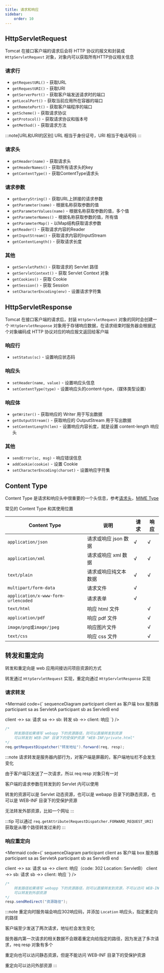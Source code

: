 ```yaml
---
title: 请求和响应
sidebar:
    order: 10
---
```



## HttpServletRequest

Tomcat 在接口客户端的请求后会将 HTTP 协议的报文和封装成 `HttpServletRequest` 对象，对象内可以获取所有HTTP协议相关信息

### 请求行

- `getRequestURL()` - 获取URL
- `getRequestURI()` - 获取URI
- `getServerPort()` - 获取客户端发送请求时的端口
- `getLocalPort()` - 获取当前应用所在容器的端口
- `getRemotePort()` - 获取客户端程序的端口
- `getScheme()` - 获取请求协议
- `getProtocol()` - 获取请求协议和版本号
- `getMethod()` - 获取请求方法

:::note[URL和URI的区别]
URL 相当于身份证号，URI 相当于电话号码
:::

### 请求头

- `getHeader(name)` - 获取请求头
- `getHeaderNames()` - 获取所有请求头的key
- `getContentType()` - 获取ContentType请求头

### 请求参数

- `getQueryString()` - 获取URL上拼接的请求参数
- `getParameter(name)` - 根据名称获取参数的值
- `getParameterValues(name)` - 根据名称获取参数的值，多个值
- `getParameterNames()` - 根据名称获取参数的值，所有值
- `getParameterMap()` - 以Map结构获取请求参数
- `getReader()` - 获取请求内容的Reader
- `getInputStream()` - 获取请求内容的InputStream
- `getContentLength()` - 获取请求长度

### 其他

- `getServletPath()` - 获取请求的 Servlet 路径
- `getServletContext()` - 获取 Servlet Context 对象
- `getCookies()` - 获取 Cookie
- `getSession()` - 获取 Session
- `setCharacterEncoding(env)` - 设置请求字符集

## HttpServletResponse

Tomcat 在接口客户端的请求后，封装 `HttpServletRequest` 对象的同时会创建一个 `HttpServletResponse` 对象用于存储响应数据，在请求结束时服务器会根据这个对象编码成 HTTP 协议对应的响应报文返回给客户端

### 响应行

- `setStatus(sc)` - 设置响应状态码

### 响应头

- `setHeader(name, value)` - 设置响应头信息
- `setContentType(type)` - 设置响应头的content-type，（媒体类型设置）

### 响应体

- `getWriter()` - 获取响应的 Writer 用于写出数据
- `getOutputStream()` - 获取响应的 OutputStream 用于写出数据
- `setContentLength(len)` - 设置响应内容长度，就是设置 content-length 响应头

### 其他

- `sendError(sc, msg)` - 响应错误信息
- `addCookie(cookie)` - 设置 Cookie
- `setCharacterEncoding(charset)` - 设置响应字符集

## Content Type

Content Type 是请求和响应头中很重要的一个头信息，参考[请求头](https://developer.mozilla.org/zh-CN/docs/Web/HTTP/Headers)，[MIME Type](https://developer.mozilla.org/zh-CN/docs/Web/HTTP/MIME_types)

常见的 Content Type 和其使用位置

| Content Type                        | 说明                 | 请求 | 响应 |
| ----------------------------------- | -------------------- | ---- | ---- |
| `application/json`                  | 请求或响应 json 数据 | √    | √    |
| `application/xml`                   | 请求或响应 xml 数据  | √    | √    |
| `text/plain`                        | 请求或响应纯文本数据 | √    | √    |
| `multipart/form-data`               | 请求文件             | √    |      |
| `application/x-www-form-urlencoded` | 请求表单             | √    |      |
| `text/html`                         | 响应 html 文件       |      | √    |
| `application/pdf`                   | 响应 pdf 文件        |      | √    |
| `image/png或image/jpeg`             | 响应图片文件         |      | √    |
| `text/css`                          | 响应 css 文件        |      | √    |

## 转发和重定向

转发和重定向是 web 应用间接访问项目资源的方式

转发通过 `HttpServletRequest` 实现，重定向通过 `HttpServletResponse` 实现

### 请求转发

<Mermaid
    code={`
sequenceDiagram
participant client as 客户端
box 服务器
participant sa as ServletA
participant sb as ServletB
end

client ->> sa: 请求
sa ->> sb: 转发
sb ->> client: 响应
`}
/>

```java
/*
    转发路径如果填写 webapp 下的资源路径，则可以直接转发到资源
    可以转发到 WEB-INF 目录下的受保护资源 "WEB-INF/private.html"
*/
req.getRequestDispatcher("转发地址").forward(req, resp);
```

:::note
请求转发是服务器内部行为，对客户端是屏蔽的，客户端地址栏不会发生变化

由于客户端只发送了一次请求，所以 req resp 对象只有一对

客户端的请求参数在转发到的 Servlet 内可以使用

转发的资源可以是 Servlet 动态资源，也可以是 webapp 目录下的静态资源，也可以是 WEB-INF 目录下的受保护资源

无法转发外部资源，比如一个网址
:::

:::tip
可以通过 `req.getAttribute(RequestDispatcher.FORWARD_REQUEST_URI)` 获取是从哪个路径转发过来的
:::

### 响应重定向

<Mermaid
    code={`
sequenceDiagram
participant client as 客户端
box 服务器
participant sa as ServletA
participant sb as ServletB
end

client ->> sa: 请求
sa ->> client: 响应（code: 302 Location: ServletB）
client ->> sb: 请求
sb ->> client: 响应
`}
/>

```java
/*
    转发路径如果填写 webapp 下的资源路径，则可以直接转发到资源，不可以访问 WEB-INF 目录下的受保护资源
    可以转发到外部资源
*/
resp.sendRedirect("资源路径");
```

:::note
重定向时服务端会响应302响应码，并添加 `Location` 响应头，指定重定向的路径

客户端至少发送了两次请求，地址栏会发生变化

服务器内第一次请求的相关数据不会跟着重定向给指定的路径，因为发送了多次请求，req resp 对象有多个

重定向也可以访问静态资源，但是不能访问 WEB-INF 目录下的受保护资源

重定向可以访问外部资源
:::
